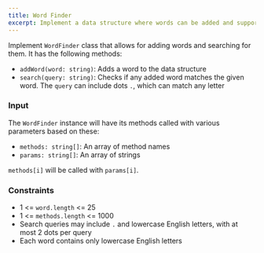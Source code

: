 ```yaml
---
title: Word Finder
excerpt: Implement a data structure where words can be added and support wildcard searching
---
```



Implement `WordFinder` class that allows for adding words and searching for them. It has the following methods:

- `addWord(word: string)`: Adds a word to the data structure
- `search(query: string)`: Checks if any added word matches the given word. The `query` can include dots `.`, which can match any letter

### Input

The `WordFinder` instance will have its methods called with various parameters based on these:

- `methods: string[]`: An array of method names
- `params: string[]`: An array of strings

`methods[i]` will be called with `params[i]`.

<MDXTestExamples testCases={runTestCases} />

### Constraints

- 1 &lt;= `word.length` &lt;= 25
- 1 &lt;= `methods.length` &lt;= 1000
- Search queries may include `.` and lowercase English letters, with at most 2 dots per query
- Each word contains only lowercase English letters
